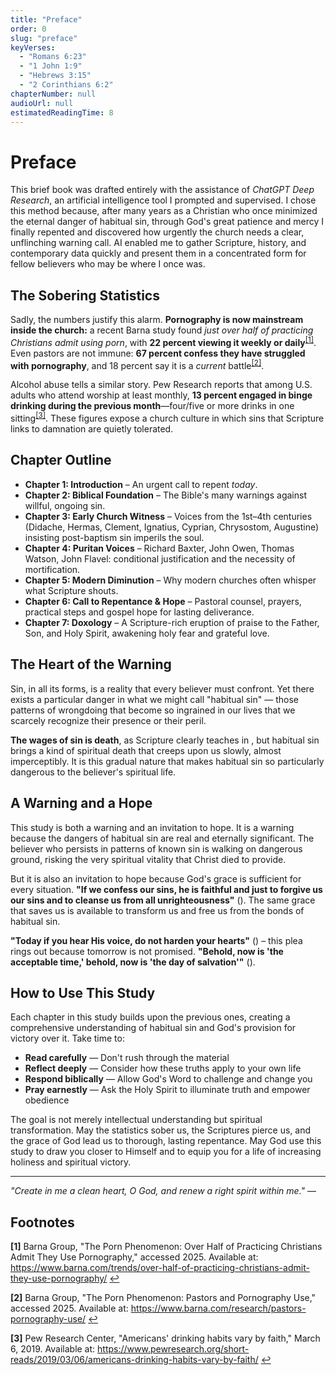 ```yaml
---
title: "Preface"
order: 0
slug: "preface"
keyVerses:
  - "Romans 6:23"
  - "1 John 1:9"
  - "Hebrews 3:15"
  - "2 Corinthians 6:2"
chapterNumber: null
audioUrl: null
estimatedReadingTime: 8
---
```


# Preface

This brief book was drafted entirely with the assistance of *ChatGPT Deep Research*, an artificial intelligence tool I prompted and supervised. I chose this method because, after many years as a Christian who once minimized the eternal danger of habitual sin, through God's great patience and mercy I finally repented and discovered how urgently the church needs a clear, unflinching warning call. AI enabled me to gather Scripture, history, and contemporary data quickly and present them in a concentrated form for fellow believers who may be where I once was.

## The Sobering Statistics

Sadly, the numbers justify this alarm. **Pornography is now mainstream inside the church:** a recent Barna study found *just over half of practicing Christians admit using porn*, with **22 percent viewing it weekly or daily**<sup><a href="#footnote-1" id="ref-1">[1]</a></sup>. Even pastors are not immune: **67 percent confess they have struggled with pornography**, and 18 percent say it is a *current* battle<sup><a href="#footnote-2" id="ref-2">[2]</a></sup>. 

Alcohol abuse tells a similar story. Pew Research reports that among U.S. adults who attend worship at least monthly, **13 percent engaged in binge drinking during the previous month**—four/five or more drinks in one sitting<sup><a href="#footnote-3" id="ref-3">[3]</a></sup>. These figures expose a church culture in which sins that Scripture links to damnation are quietly tolerated.

## Chapter Outline

- **Chapter 1: Introduction** – An urgent call to repent *today*.
- **Chapter 2: Biblical Foundation** – The Bible's many warnings against willful, ongoing sin.
- **Chapter 3: Early Church Witness** – Voices from the 1st–4th centuries (Didache, Hermas, Clement, Ignatius, Cyprian, Chrysostom, Augustine) insisting post-baptism sin imperils the soul.
- **Chapter 4: Puritan Voices** – Richard Baxter, John Owen, Thomas Watson, John Flavel: conditional justification and the necessity of mortification.
- **Chapter 5: Modern Diminution** – Why modern churches often whisper what Scripture shouts.
- **Chapter 6: Call to Repentance & Hope** – Pastoral counsel, prayers, practical steps and gospel hope for lasting deliverance.
- **Chapter 7: Doxology** – A Scripture-rich eruption of praise to the Father, Son, and Holy Spirit, awakening holy fear and grateful love.

## The Heart of the Warning

Sin, in all its forms, is a reality that every believer must confront. Yet there exists a particular danger in what we might call "habitual sin" — those patterns of wrongdoing that become so ingrained in our lives that we scarcely recognize their presence or their peril.

**The wages of sin is death**, as Scripture clearly teaches in <BibleVerse reference="Romans 6:23" />, but habitual sin brings a kind of spiritual death that creeps upon us slowly, almost imperceptibly. It is this gradual nature that makes habitual sin so particularly dangerous to the believer's spiritual life.

## A Warning and a Hope

This study is both a warning and an invitation to hope. It is a warning because the dangers of habitual sin are real and eternally significant. The believer who persists in patterns of known sin is walking on dangerous ground, risking the very spiritual vitality that Christ died to provide.

But it is also an invitation to hope because God's grace is sufficient for every situation. **"If we confess our sins, he is faithful and just to forgive us our sins and to cleanse us from all unrighteousness"** (<BibleVerse reference="1 John 1:9" />). The same grace that saves us is available to transform us and free us from the bonds of habitual sin.

**"Today if you hear His voice, do not harden your hearts"** (<BibleVerse reference="Hebrews 3:15" />) – this plea rings out because tomorrow is not promised. **"Behold, now is 'the acceptable time,' behold, now is 'the day of salvation'"** (<BibleVerse reference="2 Corinthians 6:2" />).

## How to Use This Study

Each chapter in this study builds upon the previous ones, creating a comprehensive understanding of habitual sin and God's provision for victory over it. Take time to:

- **Read carefully** — Don't rush through the material
- **Reflect deeply** — Consider how these truths apply to your own life  
- **Respond biblically** — Allow God's Word to challenge and change you
- **Pray earnestly** — Ask the Holy Spirit to illuminate truth and empower obedience

The goal is not merely intellectual understanding but spiritual transformation. May the statistics sober us, the Scriptures pierce us, and the grace of God lead us to thorough, lasting repentance. May God use this study to draw you closer to Himself and to equip you for a life of increasing holiness and spiritual victory.

---

*"Create in me a clean heart, O God, and renew a right spirit within me."* — <BibleVerse reference="Psalm 51:10" /> 

## Footnotes

<p id="footnote-1"><strong>[1]</strong> Barna Group, "The Porn Phenomenon: Over Half of Practicing Christians Admit They Use Pornography," accessed 2025. Available at: <a href="https://www.barna.com/trends/over-half-of-practicing-christians-admit-they-use-pornography/" target="_blank" rel="noopener">https://www.barna.com/trends/over-half-of-practicing-christians-admit-they-use-pornography/</a> <a href="#ref-1">↩</a></p>

<p id="footnote-2"><strong>[2]</strong> Barna Group, "The Porn Phenomenon: Pastors and Pornography Use," accessed 2025. Available at: <a href="https://www.barna.com/research/pastors-pornography-use/" target="_blank" rel="noopener">https://www.barna.com/research/pastors-pornography-use/</a> <a href="#ref-2">↩</a></p>

<p id="footnote-3"><strong>[3]</strong> Pew Research Center, "Americans' drinking habits vary by faith," March 6, 2019. Available at: <a href="https://www.pewresearch.org/short-reads/2019/03/06/americans-drinking-habits-vary-by-faith/" target="_blank" rel="noopener">https://www.pewresearch.org/short-reads/2019/03/06/americans-drinking-habits-vary-by-faith/</a> <a href="#ref-3">↩</a></p>